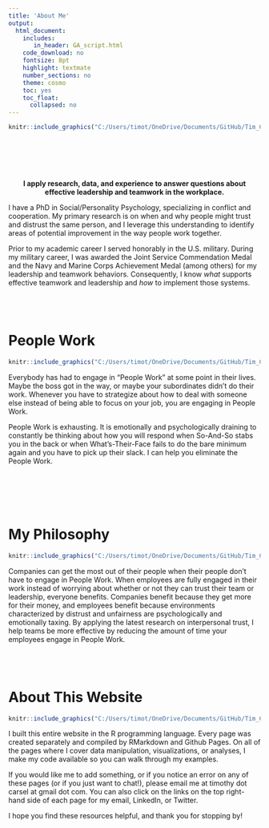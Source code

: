 ```yaml
---
title: 'About Me'
output:
  html_document:
    includes:
       in_header: GA_script.html
    code_download: no
    fontsize: 8pt
    highlight: textmate
    number_sections: no
    theme: cosmo    
    toc: yes
    toc_float:
      collapsed: no
---
```



```r
knitr::include_graphics("C:/Users/timot/OneDrive/Documents/GitHub/Tim_Carsel.github.io/headshot_9-2020.jpg")
```
<br/><br/><br/><br/>




<center>
**I apply research, data, and experience to answer questions about effective leadership and teamwork in the workplace.** 
</center>
I have a PhD in Social/Personality Psychology, specializing in conflict and cooperation. My primary research is on when and why people might trust and distrust the same person, and I leverage this understanding to identify areas of potential improvement in the way people work together. 

Prior to my academic career I served honorably in the U.S. military. During my military career, I was awarded the Joint Service Commendation Medal and the Navy and Marine Corps Achievement Medal (among others) for my leadership and teamwork behaviors. Consequently, I know *what* supports effective teamwork and leadership and *how* to implement those systems.
<br/><br/><br/><br/>




# People Work 
```r
knitr::include_graphics("C:/Users/timot/OneDrive/Documents/GitHub/Tim_Carsel.github.io/frustrated.jpg")
```

Everybody has had to engage in "People Work" at some point in their lives. Maybe the boss got in the way, or maybe your subordinates didn't do their work. Whenever you have to strategize about how to deal with someone else instead of being able to focus on your job, you are engaging in People Work. 

People Work is exhausting. It is emotionally and psychologically draining to constantly be thinking about how you will respond when So-And-So stabs you in the back or when What’s-Their-Face fails to do the bare minimum again and you have to pick up their slack. I can help you eliminate the People Work.

<br/><br/><br/><br/>




# My Philosophy 
```r
knitr::include_graphics("C:/Users/timot/OneDrive/Documents/GitHub/Tim_Carsel.github.io/workplace_image.jpg")
```

Companies can get the most out of their people when their people don't have to engage in People Work. When employees are fully engaged in their work instead of worrying about whether or not they can trust their team or leadership, everyone benefits. Companies benefit because they get more for their money, and employees benefit because environments characterized by distrust and unfairness are psychologically and emotionally taxing. By applying the latest research on interpersonal trust, I help teams be more effective by reducing the amount of time your employees engage in People Work. 
<br/><br/><br/><br/>




# About This Website
```r
knitr::include_graphics("C:/Users/timot/OneDrive/Documents/GitHub/Tim_Carsel.github.io/code.jpg")
```

I built this entire website in the R programming language. Every page was created separately and compiled by RMarkdown and Github Pages. On all of the pages where I cover data manipulation, visualizations, or analyses, I make my code available so you can walk through my examples. 

If you would like me to add something, or if you notice an error on any of these pages (or if you just want to chat!), please email me at timothy dot carsel at gmail dot com. You can also click on the links on the top right-hand side of each page for my email, LinkedIn, or Twitter.

I hope you find these resources helpful, and thank you for stopping by!